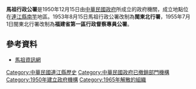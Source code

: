 '''馬祖行政公署'''是1950年12月15日由[[中華民國政府|中華民國政府]]所成立的政府機關，成立地點位在[[連江縣_(中華民國)|連江縣]][[南竿鄉|南竿]]地區。1953年8月15日馬祖行政公署改制為'''閩東北行署'''，1955年7月1日閩東北行署改制為'''福建省第一區行政督察專員公署'''。

== 參考資料 ==
*[http://www.matsu.idv.tw/print.php?f=4&t=57357&p=1 馬祖資訊網] {{Wayback|url=http://www.matsu.idv.tw/print.php?f=4&t=57357&p=1 |date=20200803190728 }}

{{福建小作品}}

[[Category:中華民國連江縣歷史|Category:中華民國連江縣歷史]]
[[Category:中華民國政府已撤銷部門機構|Category:中華民國政府已撤銷部門機構]]
[[Category:1950年建立政府機構|Category:1950年建立政府機構]]
[[Category:1965年解散的組織|Category:1965年解散的組織]]